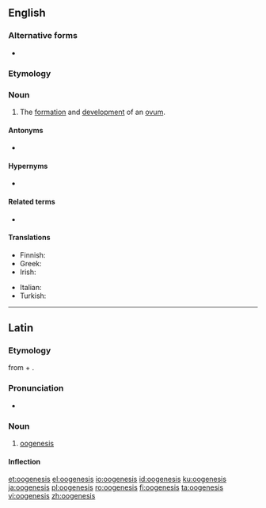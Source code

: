 {{also|oögenesis}}
==English==
{{wikipedia}}

===Alternative forms===
* {{l|en|oögenesis}}

===Etymology===
{{confix|oo|genesis|lang=en}}

===Noun===
{{en-noun|~|oogeneses}}

# {{lb|en|biology}} The [[formation]] and [[development]] of an [[ovum]].

====Antonyms====
* {{l|en|spermatogenesis}}

====Hypernyms====
* {{l|en|gametogenesis}}

====Related terms====
* {{l|en|oogenetic}}

====Translations====
{{trans-top|formation and development of ovum}}
* Finnish: {{t+|fi|oogeneesi}}
* Greek: {{t+|el|ωογένεση|f}}
* Irish: {{t|ga|úigineas|m}}
{{trans-mid}}
* Italian: {{t|it|oogenesi|f}}
* Turkish: {{t+|tr|oogenez}}
{{trans-bottom}}

----

==Latin==

===Etymology===
from {{m|grc|ᾠόν||egg}} + {{m|grc|γένεσις||origin}}.

===Pronunciation===
* {{a|Classical}} {{IPA|/oːoˈɡe.ne.sis/|lang=la}}

===Noun===
{{la-noun|ōogenesis|ōogenesis|f|third}}

# [[oogenesis]]

====Inflection====
{{la-decl-3rd-I-navis|ōogenesis}}

[[et:oogenesis]]
[[el:oogenesis]]
[[io:oogenesis]]
[[id:oogenesis]]
[[ku:oogenesis]]
[[ja:oogenesis]]
[[pl:oogenesis]]
[[ro:oogenesis]]
[[fi:oogenesis]]
[[ta:oogenesis]]
[[vi:oogenesis]]
[[zh:oogenesis]]